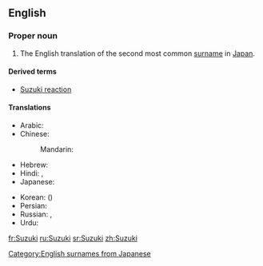 ==English==
===Proper noun===
{{wikipedia|Suzuki (disambiguation)}}
{{en-proper noun}}
# The English translation of the second most common [[surname]] in [[Japan]].

====Derived terms====
* [[Suzuki reaction]]

====Translations====
{{trans-top|a Japanese surname}}
* Arabic: {{t|ar|سوزوكي|tr=suzuuki}}
* Chinese:
*: Mandarin: {{t+|cmn|鈴木|tr=Língmù|sc=Hani}}
* Hebrew: {{t|he|סוזוקי|tr=Suzuki}}
* Hindi: {{t|hi|सुजुकी|tr=sujukī}}, {{t|hi|सुज़ुकी|tr=suzukī}}
* Japanese: {{t+|ja|鈴木|tr=すずき, Suzuki}}
{{trans-mid}}
* Korean: {{t|ko|스즈끼|tr=Seujeukki|sc=Hang}} ({{t+|ko|鈴木|sc=Hani}})
* Persian: {{t|fa|سوزوکی|tr=suzuki}}
* Russian: {{t|ru|Судзуки|m|f|tr=Sudzúki}} {{qualifier|standard transliteration}}, {{t|ru|Сузуки|m|f|tr=Suzúki}} {{qualifier|common transliteration}}
* Urdu: {{t|ur|سوزوکی|tr=suzukī}}
{{trans-bottom}}


[[Category:English surnames from Japanese]]

[[fr:Suzuki]]
[[ru:Suzuki]]
[[sr:Suzuki]]
[[zh:Suzuki]]